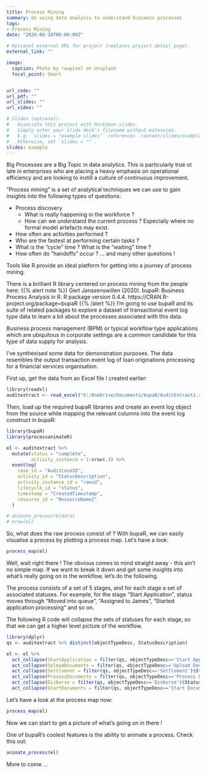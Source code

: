 ```yaml
---
title: Process Mining
summary: On using data analysis to understand business processes
tags:
- Process Mining
date: "2020-08-10T00:00:00Z"

# Optional external URL for project (replaces project detail page).
external_link: ""

image:
  caption: Photo by rawpixel on Unsplash
  focal_point: Smart


url_code: ""
url_pdf: ""
url_slides: ""
url_video: ""

# Slides (optional).
#   Associate this project with Markdown slides.
#   Simply enter your slide deck's filename without extension.
#   E.g. `slides = "example-slides"` references `content/slides/example-slides.md`.
#   Otherwise, set `slides = ""`.
slides: example
---
```


Big Processes are a Big Topic in data analytics. This is particularly true ot late in enterprises who are placing a heavy emphasis on operational efficiency and are looking to instill a culture of continuous improvement.

"Process mining" is a set of analytical techniques we can use to gain insights into the following types of questions:

* Process discovery 
    + What is really happening in the workforce ? 
    + How can we understand the current process ? Especially where no formal model artefacts may exist.
* How often are activities performed ?
* Who are the fastest at performing certain tasks ?
* What is the "cycle" time ? What is the "waiting" time ?
* How often do "handoffs" occur ?
  ... and many other questions !

Tools like R provide an ideal platform for getting into a journey of process mining.

There is a brilliant R library centered on process mining from the people here:
{{% alert note %}}
Gert Janssenswillen (2020). bupaR: Business Process Analysis in R. R package version 0.4.4. https://CRAN.R-project.org/package=bupaR
{{% /alert %}}
I'm going to use bupaR and its suite of related packages to explore a dataset of transactional event log type data to learn a bit about the processes associated with this data. 

Business process management (BPM) or typical workflow type applications which are ubiquitous in corporate settings are a common candidate for this type of data supply for analysis.

I've synthesised some data for demonstration purposes. The data resembles the output transaction event log of loan originations processing for a financial services organisation.

First up, get the data from an Excel file I created earlier:

```r

library(readxl)
auditextract <- read_excel("G:/OneDrive/Documents/bupaR/AuditExtract1.xlsx")

```

Then, load up the required bupaR libraries and create an event log object from the source while mapping the relevant columns into the event log construct in bupaR:

```r

library(bupaR)
library(processanimateR)

el <- auditextract %>%
  mutate(status = "complete",
         activity_instance = 1:nrow(.)) %>%
  eventlog(
    case_id = "AuditCaseID",
    activity_id = "StatusDescription",
    activity_instance_id = "rowid",
    lifecycle_id = "status",
    timestamp = "CreatedTimestamp",
    resource_id = "ResourceName2"
  )

# animate_process(eldata)
# nrow(el)

```

So, what does the raw process consist of ? With bupaR, we can easily visualise a process by plotting a process map. Let's have a look:

```r
process_map(el)
```

Well, wait right there ! The obvious comes to mind straight away - this ain't no simple map. If we want to break it down and get some insights into what's really going on in the workflow, let's do the following.

The process consists of a set of 5 stages, and for each stage a set of associated statuses. For example, for the stage "Start Application", status moves through "Moved into queue", "Assigned to James", "Started application processing" and so on. 

The following R code will collapse the sets of statuses for each stage, so that we can get a higher level picture of the workflow. 

```r
library(dplyr)
qs <- auditextract %>% distinct(objectTypeDesc, StatusDescription)

el <- el %>%
  act_collapse(StartApplication = filter(qs, objectTypeDesc=='Start Application')$StatusDescription) %>%
  act_collapse(UploadDocuments = filter(qs, objectTypeDesc=='Upload Documents')$StatusDescription) %>%
  act_collapse(Settlement = filter(qs, objectTypeDesc=='Settlement')$StatusDescription) %>%
  act_collapse(ProcessDocuments = filter(qs, objectTypeDesc=='Process Documents')$StatusDescription) %>%
  act_collapse(Disburse = filter(qs, objectTypeDesc=='Disburse')$StatusDescription) %>%
  act_collapse(StartDocuments = filter(qs, objectTypeDesc=='Start Documents')$StatusDescription) 
```

Let's have a look at the process map now: 

```r
process_map(el)
```

Now we can start to get a picture of what's going on in there !

One of bupaR's coolest features is the ability to animate a process. Check this out:

```r
animate_process(el)
```




More to come ...

